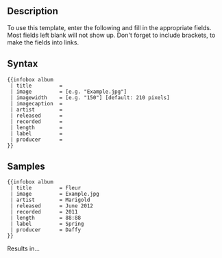 ==Description==
To use this template, enter the following and fill in the appropriate fields. Most fields left blank will not show up. Don't forget to include brackets, to make the fields into links.

==Syntax==
<pre>
{{infobox album
 | title         = 
 | image         = [e.g. "Example.jpg"]
 | imagewidth    = [e.g. "150"] [default: 210 pixels]
 | imagecaption  = 
 | artist        = 
 | released      = 
 | recorded      = 
 | length        = 
 | label         = 
 | producer      = 
}}
</pre>

==Samples==
<pre>
{{infobox album
 | title         = Fleur
 | image         = Example.jpg
 | artist        = Marigold
 | released      = June 2012
 | recorded      = 2011
 | length        = 88:88
 | label         = Spring
 | producer      = Daffy
}}
</pre>

Results in...

{{infobox album
 | title         = Fleur
 | image         = Example.jpg
 | artist        = Marigold
 | released      = June 2012
 | recorded      = 2011
 | length        = 88:88
 | label         = Spring
 | producer      = Daffy
}}

<includeonly>[[Category:Infobox templates|{{PAGENAME}}]]</includeonly><noinclude>[[Category:Template documentation|{{PAGENAME}}]]</noinclude>